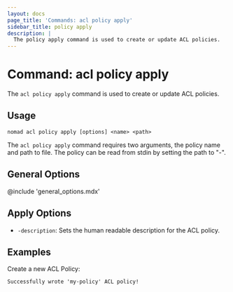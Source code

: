 ```yaml
---
layout: docs
page_title: 'Commands: acl policy apply'
sidebar_title: policy apply
description: |
  The policy apply command is used to create or update ACL policies.
---
```


# Command: acl policy apply

The `acl policy apply` command is used to create or update ACL policies.

## Usage

```plaintext
nomad acl policy apply [options] <name> <path>
```

The `acl policy apply` command requires two arguments, the policy name and path
to file. The policy can be read from stdin by setting the path to "-".

## General Options

@include 'general_options.mdx'

## Apply Options

- `-description`: Sets the human readable description for the ACL policy.

## Examples

Create a new ACL Policy:

```shell-sessionnomad acl policy apply my-policy my-policy.json
Successfully wrote 'my-policy' ACL policy!
```
